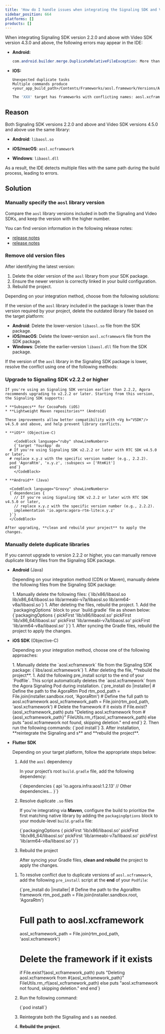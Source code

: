 ```yaml
---
title: 'How do I handle issues when integrating the Signaling SDK and Video SDK simultaneously?'
sidebar_position: 664
platforms: []
products: []
---
```




When integrating Signaling SDK version 2.2.0 and above with Video SDK version 4.3.0 and above, the following errors may appear in the IDE:

- **Android:**
    ```java
    com.android.builder.merge.DuplicateRelativeFileException: More than one file was found with OS independent path 'lib/x86/libaosl.so'
    ```

- **IOS:**

    ```objc
    Unexpected duplicate tasks
    Multiple commands produce <your_app_build_path>/Contents/Frameworks/aosl.framework/Versions/A'
    ```

    ```bash
    The 'XXX' target has frameworks with conflicting names: aosl.xcframework.
    ```

## Reason

Both Signaling SDK versions 2.2.0 and above and Video SDK versions 4.5.0 and above use the same library:

  - **Android**: `libaosl.so`

  - **iOS/macOS**: `aosl.xcframework`

  - **Windows**: `libaosl.dll`

As a result, the IDE detects multiple files with the same path during the build process, leading to errors.

## Solution


### Manually specify the `aosl` library version

Compare the `aosl` library versions included in both the Signaling and Video SDKs, and keep the version with the higher number.

You can find version information in the following release notes:

* [<Vg k="VSDK"/> release notes](/video-calling/overview/release-notes)
* [<Vg k="SIG"/> release notes](/signaling/overview/release-notes)

### Remove old version files

After identifying the latest version:

1. Delete the older version of the `aosl` library from your SDK package.
2. Ensure the newer version is correctly linked in your build configuration.
3. Rebuild the project.

Depending on your integration method, choose from the following solutions:

<Tabs>
  <TabItem value="video-sdk" label="Video SDK">

  If the version of the `aosl` library included in the <Vg k="VSDK"/> package is lower than the version required by your project, delete the outdated library file based on the target platform:

  * **Android**: Delete the lower-version `libaosl.so` file from the SDK package.
  * **iOS/macOS**: Delete the lower-version `aosl.xcframework` file from the SDK package.
  * **Windows**: Delete the earlier-version `libaosl.dll` file from the SDK package.
  </TabItem>
  <TabItem value="sig-sdk" label="Signaling SDK">
  
  If the version of the `aosl` library in the Signaling SDK package is lower, resolve the conflict using one of the following methods:

  ### Upgrade to Signaling SDK v2.2.2 or higher

    If you're using an Signaling SDK version earlier than 2.2.2, Agora recommends upgrading to v2.2.2 or later. Starting from this version, the Signaling SDK supports:

    * **Subspecs** for CocoaPods (iOS)
    * **Lightweight Maven repositories** (Android)

    These improvements allow better compatibility with <Vg k="VSDK"/> v4.5.0 and above, and help prevent library conflicts.

    * **iOS** (Objective-C)

        <CodeBlock language="ruby" showLineNumbers>
        {`target 'YourApp' do
      # If you're using Signaling SDK v2.2.2 or later with RTC SDK v4.5.0 or later,
      # replace x.y.z with the specific version number (e.g., 2.2.2).
      pod 'AgoraRtm', 'x.y.z', :subspecs => ['RtmKit']
      end`}
        </CodeBlock>

    * **Android** (Java)

      <CodeBlock language="Groovy" showLineNumbers>
      {`dependencies {
        // If you're using Signaling SDK v2.2.2 or later with RTC SDK v4.5.0 or later,
        // replace x.y.z with the specific version number (e.g., 2.2.2).
        implementation 'io.agora:agora-rtm-lite:x.y.z'
      }`}
      </CodeBlock>

    After upgrading, **clean and rebuild your project** to apply the changes.

### Manually delete duplicate libraries

If you cannot upgrade to version 2.2.2 or higher, you can manually remove duplicate library files from the Signaling SDK package.

  * **Android** (Java)

    Depending on your integration method (CDN or Maven), manually delete the following files from the Signaling SDK package:

    <Tabs>
      <TabItem value="Android-cdn" label="Using CDN">
        1. Manually delete the following files:
            <CodeBlock language="Groovy" showLineNumbers>
            {`lib/x86/libaosl.so  
           lib/x86_64/libaosl.so  
           lib/armeabi-v7a/libaosl.so  
           lib/arm64-v8a/libaosl.so`}
            </CodeBlock>
        1. After deleting the files, rebuild the project.
      </TabItem>
      <TabItem value="Android-maven" label="Using Maven">
        1. Add the `packagingOptions` block to your `build.gradle` file as shown below:
            <CodeBlock language="Groovy" showLineNumbers>
            {`packagingOptions {
             pickFirst 'lib/x86/libaosl.so'
             pickFirst 'lib/x86_64/libaosl.so'
             pickFirst 'lib/armeabi-v7a/libaosl.so'
             pickFirst 'lib/arm64-v8a/libaosl.so'
           }`}
            </CodeBlock>
        1. After syncing the Gradle files, rebuild the project to apply the changes.
      </TabItem>
    </Tabs>

  * **iOS SDK** (Objective-C)

    Depending on your integration method, choose one of the following approaches:

    <Tabs>
      <TabItem value="ios-cdn" label="Using CDN">
        1. Manually delete the `aosl.xcframework` file from the Signaling SDK package:
            <CodeBlock language="groovy" showLineNumbers>
            {`libs/aosl.xcframework`}
            </CodeBlock>
        1. After deleting the file, **rebuild the project**.
      </TabItem>
      <TabItem value="ios-cocoapods" label="Using CocoaPods">
        1. Add the following pre_install script to the end of your `Podfile`. This script automatically deletes the `aosl.xcframework` from the Agora Signaling Pod during installation.
            <CodeBlock language="ruby" showLineNumbers>
            {`pre_install do |installer|
             # Define the path to the AgoraRtm Pod
             rtm_pod_path = File.join(installer.sandbox.root, 'AgoraRtm')
             # Define the full path to aosl.xcframework
             aosl_xcframework_path = File.join(rtm_pod_path, 'aosl.xcframework')
             # Delete the framework if it exists
             if File.exist?(aosl_xcframework_path)
               puts "Deleting aosl.xcframework from #{aosl_xcframework_path}"
               FileUtils.rm_rf(aosl_xcframework_path)
             else
               puts "aosl.xcframework not found, skipping deletion."
             end
           end`}
            </CodeBlock>
          2. Then run the following commands:
          <CodeBlock language="bash" showLineNumbers>
          {`pod install`}
          </CodeBlock>
          3. After installation, **reintegrate the Signaling and <Vg k="VSDK"/>s** and **rebuild the project**.
      </TabItem>
    </Tabs>

  * **Flutter SDK**
    
    Depending on your target platform, follow the appropriate steps below:

    <Tabs>
     <TabItem value="android" label="Android">
    
      1. Add the `aosl` dependency

          In your project’s root `build.gradle` file, add the following dependency:

            <CodeBlock language="bash" showLineNumbers>
            {`dependencies {
            api 'io.agora.infra:aosl:1.2.13'
            // Other dependencies...
          }`}
            </CodeBlock>

      2. Resolve duplicate `.so` files

          If you're integrating via **Maven**, configure the build to prioritize the first matching native library by adding the `packagingOptions` block to your module-level `build.gradle` file:

            <CodeBlock language="bash" showLineNumbers>
            {`packagingOptions {
              pickFirst 'lib/x86/libaosl.so'
              pickFirst 'lib/x86_64/libaosl.so'
              pickFirst 'lib/armeabi-v7a/libaosl.so'
              pickFirst 'lib/arm64-v8a/libaosl.so'
            }`}
            </CodeBlock>

      3. Rebuild the project

          After syncing your Gradle files, **clean and rebuild** the project to apply the changes.
     </TabItem>
     <TabItem value="ios" label="iOS">

      1. To resolve conflict due to duplicate versions of `aosl.xcframework`, add the following `pre_install` script at the **end** of your `Podfile`:

          <CodeBlock language="bash" showLineNumbers>
          {`pre_install do |installer|
            # Define the path to the AgoraRtm framework
            rtm_pod_path = File.join(installer.sandbox.root, 'AgoraRtm')

            # Full path to aosl.xcframework
            aosl_xcframework_path = File.join(rtm_pod_path, 'aosl.xcframework')

            # Delete the framework if it exists
            if File.exist?(aosl_xcframework_path)
              puts "Deleting aosl.xcframework from #{aosl_xcframework_path}"
              FileUtils.rm_rf(aosl_xcframework_path)
            else
              puts "aosl.xcframework not found, skipping deletion."
            end
          end`}
          </CodeBlock>

      2. Run the following command:

          <CodeBlock language="bash" showLineNumbers>
          {`pod install`}
          </CodeBlock>

      3. Reintegrate both the Signaling and <Vg k="VSDK"/>s as needed.

      4. **Rebuild the project**.
     </TabItem>
    </Tabs>

  </TabItem>
</Tabs>

























